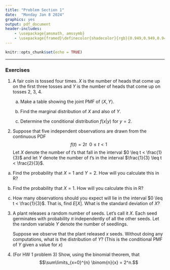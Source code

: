 ```yaml
---
title: "Problem Section 1"
date:  "Monday Jan 8 2024"
graphics: yes
output: pdf_document
header-includes:
    - \usepackage{amsmath, amssymb}
    - \usepackage{framed}\definecolor{shadecolor}{rgb}{0.949,0.949,0.949}
---
```


```r
knitr::opts_chunk$set(echo = TRUE)
```

\begin{shaded}

\textbf{Learning Outcomes}

The problems are designed to build conceptual understanding and problem-solving skills. The emphasis is on learning to find, evaluate and build confidence. The specific tasks include: 

   - Construct a table of joint probabilities and calculate marginal and conditional distributions.
     
   - Calculate probabilities for the trinomial experiment
 
   - Work with conditional probabilities
   
   - Back up and support work with relevant explanations


\end{shaded}


* * *

### Exercises 

1. A fair coin is tossed four times. $X$ is the number of heads that come up on the first three tosses and $Y$ is the number of heads that come up on tosses 2, 3, 4. 

   a. Make a table showing the joint PMF of $\langle X, Y \rangle$. 
   
   b. Find the marginal distribution of $X$ and also of $Y$.
   
   c. Determine the conditional distribution $f(x|y)$ for $y = 2$. 


2. Suppose that five independent observations are
drawn from the continuous PDF
    $$f(t) = 2t \ \ 0 \leq t < 1$$
Let $X$ denote the number of $t$'s that fall in the interval $0 \leq t < \frac{1}{3}$ and let $Y$ denote the number of $t$'s in the interval $\frac{1}{3} \leq t < \frac{2}{3}$. 

a. Find the probability that $X=1$ and $Y = 2$. How  will you calculate this in R?

b. Find the probability that $X=1$. How will you calculate this in R?

c. How many observations should you expect will lie in the interval $0 \leq t < \frac{1}{3}$. That is, find $E\left[X \right]$. What is the standard deviation of $X$?


3. A plant releases a random number of seeds. Let's call it $X$. Each seed germinates with probability $\pi$ independently of all the other seeds. Let the random variable $Y$ denote the number of seedlings.

   Suppose we observe that the plant released $x$ seeds. Without doing any computations, what is the distribution of $Y$? (This is the conditional PMF of $Y$ given a value for $x$)


4. (For HW 1 problem 3) Show, using the binomial theorem, that
$$\sum\limits_{x=0}^{n} \binom{n}{x} = 2^n.$$

    
